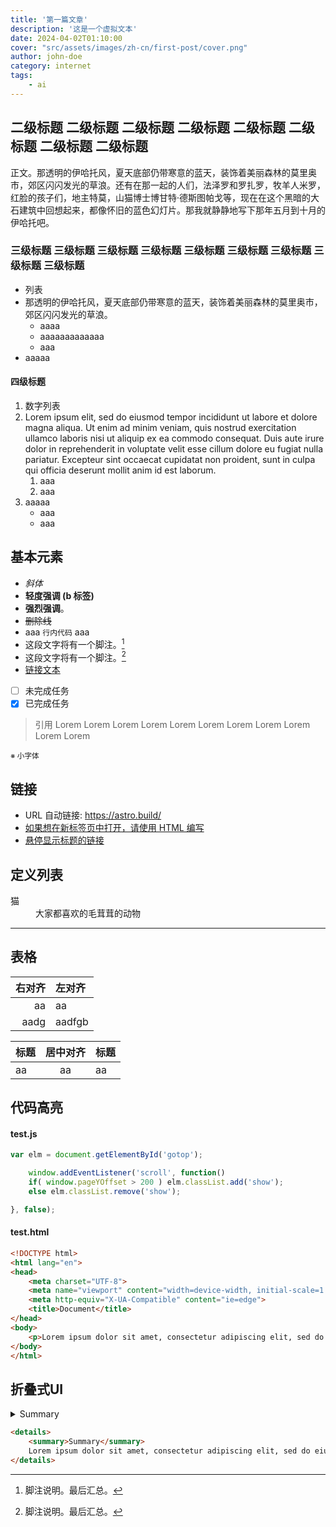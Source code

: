 ```yaml
---
title: '第一篇文章'
description: '这是一个虚拟文本'
date: 2024-04-02T01:10:00
cover: "src/assets/images/zh-cn/first-post/cover.png"
author: john-doe
category: internet
tags:
    - ai
---
```

## 二级标题 二级标题 二级标题 二级标题 二级标题 二级标题 二级标题 二级标题
正文。那透明的伊哈托风，夏天底部仍带寒意的蓝天，装饰着美丽森林的莫里奥市，郊区闪闪发光的草浪。还有在那一起的人们，法泽罗和罗扎罗，牧羊人米罗，红脸的孩子们，地主特莫，山猫博士博甘特·德斯图帕戈等，现在在这个黑暗的大石建筑中回想起来，都像怀旧的蓝色幻灯片。那我就静静地写下那年五月到十月的伊哈托吧。

### 三级标题 三级标题 三级标题 三级标题 三级标题 三级标题 三级标题 三级标题 三级标题
- 列表
- 那透明的伊哈托风，夏天底部仍带寒意的蓝天，装饰着美丽森林的莫里奥市，郊区闪闪发光的草浪。
    - aaaa
    - aaaaaaaaaaaaa
    - aaa
- aaaaa

#### 四级标题
1. 数字列表
1. Lorem ipsum elit, sed do eiusmod tempor incididunt ut labore et dolore magna aliqua. Ut enim ad minim veniam, quis nostrud exercitation ullamco laboris nisi ut aliquip ex ea commodo consequat. Duis aute irure dolor in reprehenderit in voluptate velit esse cillum dolore eu fugiat nulla pariatur. Excepteur sint occaecat cupidatat non proident, sunt in culpa qui officia deserunt mollit anim id est laborum.
    1. aaa
    1. aaa
1. aaaaa
    * aaa
    * aaa

## 基本元素
- *斜体*
- <b>轻度强调 (b 标签)</b>
- **强烈强调**。
- ~~删除线~~
- aaa `行内代码` aaa
- 这段文字将有一个脚注。[^^1]
- 这段文字将有一个脚注。[^^2]
- [链接文本](https://astro.build/)
- [ ] 未完成任务
- [x] 已完成任务

[^^1]: 脚注说明。最后汇总。
[^^2]: 脚注说明。最后汇总。

> 引用 Lorem Lorem Lorem Lorem Lorem Lorem Lorem Lorem Lorem Lorem Lorem

<small>※ 小字体</small>

## 链接
- URL 自动链接: https://astro.build/
- <a href="https://astro.build/" target="brank_">如果想在新标签页中打开，请使用 HTML 编写</a>
- [悬停显示标题的链接](https://astro.build/ "你好")

## 定义列表

<dl>
    <dt>猫</dt>
    <dd>大家都喜欢的毛茸茸的动物</dd>
</dl>

---

## 表格
右对齐 | 左对齐
--:|:--
aa | aa
aadg | aadfgb

标题 | 居中对齐 | 标题
:--|:--:|:--
aa | aa | aa

## 代码高亮

#### test.js

```js
var elm = document.getElementById('gotop');

    window.addEventListener('scroll', function()
    if( window.pageYOffset > 200 ) elm.classList.add('show');
    else elm.classList.remove('show');

}, false);
```

#### test.html
```html
<!DOCTYPE html>
<html lang="en">
<head>
    <meta charset="UTF-8">
    <meta name="viewport" content="width=device-width, initial-scale=1.0">
    <meta http-equiv="X-UA-Compatible" content="ie=edge">
    <title>Document</title>
</head>
<body>
    <p>Lorem ipsum dolor sit amet, consectetur adipiscing elit, sed do eiusmod tempor incididunt ut labore et dolore magna aliqua. Ut enim ad minim veniam, quis nostrud exercitation ullamco laboris nisi ut aliquip ex ea commodo consequat. Duis aute irure dolor in reprehenderit in voluptate velit esse cillum dolore eu fugiat nulla pariatur. Excepteur sint occaecat cupidatat non proident, sunt in culpa qui officia deserunt mollit anim id est laborum.</p>
</body>
</html>
```


## 折叠式UI

<details>
    <summary>Summary</summary>
    Lorem ipsum dolor sit amet, consectetur adipiscing elit, sed do eiusmod tempor incididunt ut labore et dolore magna aliqua. Ut enim ad minim veniam, quis nostrud exercitation ullamco laboris nisi ut aliquip ex ea commodo consequat. Duis aute irure dolor in reprehenderit in voluptate velit esse cillum dolore eu fugiat nulla pariatur. Excepteur sint occaecat cupidatat non proident, sunt in culpa qui officia deserunt mollit anim id est laborum.
</details>

```html
<details>
    <summary>Summary</summary>
    Lorem ipsum dolor sit amet, consectetur adipiscing elit, sed do eiusmod tempor incididunt ut labore et dolore magna aliqua. Ut enim ad minim veniam, quis nostrud exercitation ullamco laboris nisi ut aliquip ex ea commodo consequat. Duis aute irure dolor in reprehenderit in voluptate velit esse cillum dolore eu fugiat nulla pariatur. Excepteur sint occaecat cupidatat non proident, sunt in culpa qui officia deserunt mollit anim id est laborum.
</details>
```
